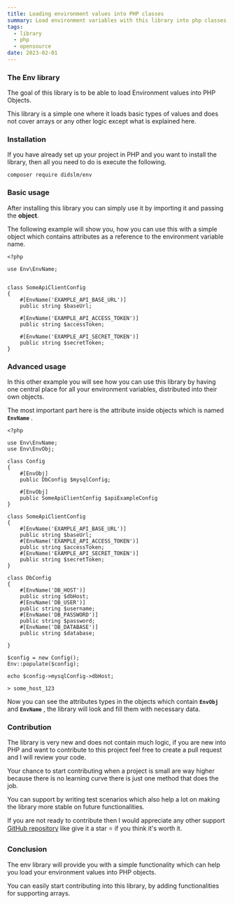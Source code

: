 ```yaml
---
title: Loading environment values into PHP classes
summary: Load environment variables with this library into php classes, easy to use and test, you can easily contribute to this open source project, code logic is very small and there is no learning curve.
tags:
  - library
  - php
  - opensource
date: 2023-02-01
---
```


<TOCInline toc={props.toc} asDisclosure />

### **The Env library**

The goal of this library is to be able to load Environment values into PHP Objects.

This library is a simple one where it loads basic types of values and does not cover arrays or any other logic except what is explained here.

### **Installation**

If you have already set up your project in PHP and you want to install the library, then all you need to do is execute the following.

```terminal
composer require didslm/env
```

### **Basic usage**

After installing this library you can simply use it by importing it and passing the **object**.

The following example will show you, how you can use this with a simple object which contains attributes as a reference to the environment variable name.

```php:index.php
<?php

use Env\EnvName;


class SomeApiClientConfig
{
    #[EnvName('EXAMPLE_API_BASE_URL')]
    public string $baseUrl;

    #[EnvName('EXAMPLE_API_ACCESS_TOKEN')]
    public string $accessToken;

    #[EnvName('EXAMPLE_API_SECRET_TOKEN')]
    public string $secretToken;
}

```

### Advanced usage

In this other example you will see how you can use this library by having one central place for all your environment variables, distributed into their own objects.

The most important part here is the attribute inside objects which is named **`EnvName`** .

```php:index.php
<?php

use Env\EnvName;
use Env\EnvObj;

class Config
{
    #[EnvObj]
    public DbConfig $mysqlConfig;

    #[EnvObj]
    public SomeApiClientConfig $apiExampleConfig
}

class SomeApiClientConfig
{
    #[EnvName('EXAMPLE_API_BASE_URL')]
    public string $baseUrl;
    #[EnvName('EXAMPLE_API_ACCESS_TOKEN')]
    public string $accessToken;
    #[EnvName('EXAMPLE_API_SECRET_TOKEN')]
    public string $secretToken;
}

class DbConfig
{
    #[EnvName('DB_HOST')]
    public string $dbHost;
    #[EnvName('DB_USER')]
    public string $username;
    #[EnvName('DB_PASSWORD')]
    public string $password;
    #[EnvName('DB_DATABASE')]
    public string $database;

}

$config = new Config();
Env::populate($config);

echo $config->mysqlConfig->dbHost;
```

```output
> some_host_123
```

Now you can see the attributes types in the objects which contain **`EnvObj`** and **`EnvName`** , the library will look and fill them with necessary data.

### Contribution

The library is very new and does not contain much logic, if you are new into PHP and want to contribute to this project feel free to create a pull request and I will review your code.

Your chance to start contributing when a project is small are way higher because there is no learning curve there is just one method that does the job.

You can support by writing test scenarios which also help a lot on making the library more stable on future functionalities.

If you are not ready to contribute then I would appreciate any other support [GitHub repository](https://github.com/didslm/php-env) like give it a star ⭐ if you think it's worth it.

### Conclusion

The env library will provide you with a simple functionality which can help you load your environment values into PHP objects.

You can easily start contributing into this library, by adding functionalities for supporting arrays.
